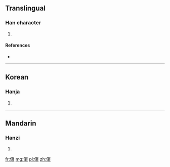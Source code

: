 ==Translingual==

===Han character===
{{Han char|rn=9|rad=人|as=12|sn=14|four=|canj=人十金口 (OJCR), X人十金口 (XOJCR)}}

# {{defn|Han|sort=人12}}

====References====
* {{Han ref|kx=0116.130|dkj=01089|dj=0247.250|hdz=10222.060|uh=50D2|ud=20690}}

----

==Korean==

===Hanja===
{{ko-hanja|hangeul=군|rv=gun|mr=kun}}

# {{defn|Korean|sort=人12}}

----

==Mandarin==

===Hanzi===
{{cmn-hanzi|pin=[[jiǒng]] ([[jiong3]])|wg=chiung<sup>3</sup>}}

# {{defn|Mandarin|sort=人12}}

[[fr:僒]]
[[mg:僒]]
[[pl:僒]]
[[zh:僒]]